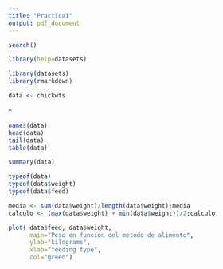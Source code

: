 ```yaml
---
title: "Practica1"
output: pdf_document
---
```


\section*{##Inicio del ejercicio 1
Primero investigamos la libreria datasets y buscamos un conjunto de datos que nos resulte
interesante para realizar su estudio. }

```r
search()

library(help=datasets)

library(datasets)
library(rmarkdown)

data <- chickwts 
```

\section*{ ##Actividad A
Usamos names para ver las variables que tiene este dataset. Head para ver el principio de la tabla y tail el final y por ultimo usamos table y summary que nos daran una visión mas amplia del contenido del dataset.}^

```r
names(data)
head(data)
tail(data)
table(data)

summary(data)
```

\section* {Actividad B
Usamos la funcion typeof para distinguir los tipos de variables con los que vamos a trabajar. }

```r
typeof(data)
typeof(data$weight)
typeof(data$feed)
```

\section* {
- Actividad C
Realizaremos algunos calculos sencillos y de visualización de elementos, como calcular minimos y máximos 
usar operaciones aritmeticas para calcular medias y mostrar la relación entre el metodo de alimentación de los pollos y su peso en kg usando plot}

```r
media <- sum(data$weight)/length(data$weight);media
calculo <- (max(data$weight) + min(data$weight))/2;calculo

plot( data$feed, data$weight, 
      main="Peso en funcion del metodo de alimento",
      ylab="kilograms",
      xlab="feeding type",
      col="green")
```

